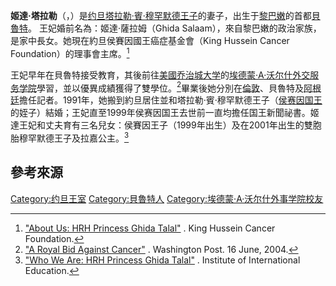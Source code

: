 {{Infobox royalty
| name            = 姬達·塔拉勒王妃<br>Princess Ghida Talal
| title               = 約旦王妃
| image           = HRHP Ghida Talal.jpg
| imgw            =
| caption         = 
| spouse         = [[塔拉勒·賓·穆罕默德王子|塔拉勒王子殿下]]
| issue           = 侯賽因王子<br>穆罕默德王子<br>拉嘉公主
| house          = 
| titles          =
| father          = Hany Salaam
| mother          = Rajaa Arab
| birth_date   = {{Birth date and age|df=yes|1963|7|11}}
| birth_place  = {{LEB}}[[貝魯特|貝魯特]]
|}}
{{Jordanian Royal Family}}

'''姬達·塔拉勒'''（{{lang-en|Ghida Talal}}，{{bd|1963年|7月11日|catIdx=Talal}}）是[[约旦|约旦]][[塔拉勒·賓·穆罕默德王子|塔拉勒·賓·穆罕默德王子]]的妻子，出生于[[黎巴嫩|黎巴嫩]]的首都[[貝魯特|貝魯特]]。 王妃婚前名為：姬達·薩拉姆（Ghida Salaam），來自黎巴嫩的政治家族，是家中長女。她現在約旦侯賽因國王癌症基金會（King Hussein Cancer Foundation）的理事會主席。<ref>[http://www.khcf.jo/section/hrh-princess-ghida-talal "About Us: HRH Princess Ghida Talal"] {{Wayback|url=http://www.khcf.jo/section/hrh-princess-ghida-talal |date=20180514044423 }}. King Hussein Cancer Foundation.</ref>

王妃早年在貝魯特接受教育，其後前往[[美國|美國]][[乔治城大学|乔治城大学]]的[[埃德蒙·A·沃尔什外交服务学院|埃德蒙·A·沃尔什外交服务学院]]學習，並以優異成績獲得了雙學位。<ref>[http://www.washingtonpost.com/wp-dyn/articles/A44705-2004Jun15.html "A Royal Bid Against Cancer"] {{Wayback|url=http://www.washingtonpost.com/wp-dyn/articles/A44705-2004Jun15.html |date=20160305142026 }}. Washington Post. 16 June, 2004.</ref>畢業後她分別在[[倫敦|倫敦]]、貝魯特及[[阿根廷|阿根廷]]擔任記者。1991年，她搬到約旦居住並和塔拉勒·賓·穆罕默德王子（[[侯赛因_(约旦)|侯赛因国王]]的姪子）結婚；王妃直至1999年侯赛因国王去世前一直均擔任国王新聞祕書。姬達王妃和丈夫育有三名兒女：侯賽因王子（1999年出生）及在2001年出生的雙胞胎穆罕默德王子及拉嘉公主。<ref>[http://www.iie.org/en/Who-We-Are/Governance/Board-of-Trustees/ghida-talal "Who We Are: HRH Princess Ghida Talal"] {{Wayback|url=http://www.iie.org/en/Who-We-Are/Governance/Board-of-Trustees/ghida-talal |date=20150924033556 }}. Institute of International Education.</ref>

== 參考來源 ==
<references/>

{{DEFAULTSORT: Ghida, Al Talal}}
[[Category:约旦王室|Category:约旦王室]]
[[Category:貝魯特人|Category:貝魯特人]]
[[Category:埃德蒙·A·沃尔什外事学院校友|Category:埃德蒙·A·沃尔什外事学院校友]]